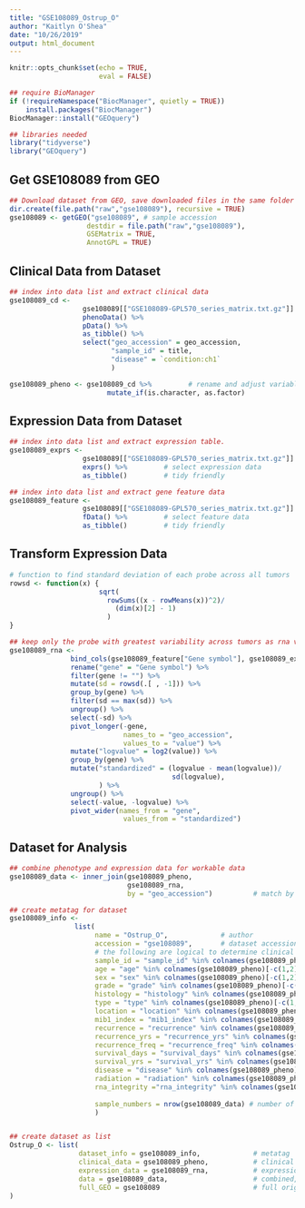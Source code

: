 ```yaml
---
title: "GSE108089_Ostrup_O"
author: "Kaitlyn O'Shea"
date: "10/26/2019"
output: html_document
---
```


```r
knitr::opts_chunk$set(echo = TRUE,
                      eval = FALSE)
```

```r
## require BioManager
if (!requireNamespace("BiocManager", quietly = TRUE))
    install.packages("BiocManager")
BiocManager::install("GEOquery") 
```

```r
## libraries needed
library("tidyverse")
library("GEOquery")
```

## Get GSE108089 from GEO
```r
## Download dataset from GEO, save downloaded files in the same folder as this .Rmd file.
dir.create(file.path("raw","gse108089"), recursive = TRUE)
gse108089 <- getGEO("gse108089", # sample accession 
                   destdir = file.path("raw","gse108089"),
                   GSEMatrix = TRUE,
                   AnnotGPL = TRUE)
```

## Clinical Data from Dataset
```r
## index into data list and extract clinical data
gse108089_cd <-
                  gse108089[["GSE108089-GPL570_series_matrix.txt.gz"]] %>%  # index into list for RNA expression data 
                  phenoData() %>%                                           # select phenoData
                  pData() %>%                                               # apply pData
                  as_tibble() %>%                                           # tidy friendly
                  select("geo_accession" = geo_accession,
                         "sample_id" = title, 
                         "disease" = `condition:ch1`
                         )

gse108089_pheno <- gse108089_cd %>%         # rename and adjust variables
                        mutate_if(is.character, as.factor)
```

## Expression Data from Dataset
```r
## index into data list and extract expression table.
gse108089_exprs <- 
                  gse108089[["GSE108089-GPL570_series_matrix.txt.gz"]] %>%   # index into list for RNA expression data 
                  exprs() %>%         # select expression data
                  as_tibble()         # tidy friendly

## index into data list and extract gene feature data
gse108089_feature <- 
                  gse108089[["GSE108089-GPL570_series_matrix.txt.gz"]] %>%  # index into list for RNA expression data 
                  fData() %>%         # select feature data
                  as_tibble()         # tidy friendly
```

## Transform Expression Data
``` r
# function to find standard deviation of each probe across all tumors
rowsd <- function(x) {
                      sqrt(
                        rowSums((x - rowMeans(x))^2)/
                          (dim(x)[2] - 1)
                        )
}

## keep only the probe with greatest variability across tumors as rna variable and gene names
gse108089_rna <-
               bind_cols(gse108089_feature["Gene symbol"], gse108089_exprs) %>% # add gene name to expression data
               rename("gene" = "Gene symbol") %>%                             # rename name variable as 'gene' 
               filter(gene != "") %>%                                         # keep only data for named genes
               mutate(sd = rowsd(.[ , -1])) %>%                               # calculate sd for each probe, index out gene name
               group_by(gene) %>%                                             # group probes by gene
               filter(sd == max(sd)) %>%                                      # keep the probe with the max variation for each gene
               ungroup() %>%                                                  # ungroup by genes 
               select(-sd) %>%                                                # select all but sd column
               pivot_longer(-gene,                                            # do not group by gene 
                            names_to = "geo_accession",                       # 'key' via gather
                            values_to = "value") %>%
               mutate("logvalue" = log2(value)) %>%                           # log2 transform expression for variance stabilization 
               group_by(gene) %>%                                             # standardize for cross data set comparison
               mutate("standardized" = (logvalue - mean(logvalue))/           # center at mean for gene 
                                        sd(logvalue),                         # scale by sd for gene
                      ) %>%
               ungroup() %>%                                                  # ungroup by genes 
               select(-value, -logvalue) %>%                                  # select all but sd column
               pivot_wider(names_from = "gene",                               # final format genes as rows
                            values_from = "standardized")                     # final format expression across accession as columns    

```

## Dataset for Analysis
```r
## combine phenotype and expression data for workable data
gse108089_data <- inner_join(gse108089_pheno, 
                             gse108089_rna, 
                             by = "geo_accession")          # match by accession

## create metatag for dataset
gse108089_info <-  
                list(
                     name = "Ostrup_O",             # author
                     accession = "gse108089",       # dataset accession
                     # the following are logical to determine clinical data available for dataset
                     sample_id = "sample_id" %in% colnames(gse108089_pheno)[-c(1,2)],   
                     age = "age" %in% colnames(gse108089_pheno)[-c(1,2)],       
                     sex = "sex" %in% colnames(gse108089_pheno)[-c(1,2)],             
                     grade = "grade" %in% colnames(gse108089_pheno)[-c(1,2)],           
                     histology = "histology" %in% colnames(gse108089_pheno)[-c(1,2)],       
                     type = "type" %in% colnames(gse108089_pheno)[-c(1,2)],       
                     location = "location" %in% colnames(gse108089_pheno)[-c(1,2)],       
                     mib1_index = "mib1_index" %in% colnames(gse108089_pheno)[-c(1,2)],    
                     recurrence = "recurrence" %in% colnames(gse108089_pheno)[-c(1,2)],    
                     recurrence_yrs = "recurrence_yrs" %in% colnames(gse108089_pheno)[-c(1,2)],    
                     recurrence_freq = "recurrence_freq" %in% colnames(gse108089_pheno)[-c(1,2)],  
                     survival_days = "survival_days" %in% colnames(gse108089_pheno)[-c(1,2)], 
                     survival_yrs = "survival_yrs" %in% colnames(gse108089_pheno)[-c(1,2)],     
                     disease = "disease" %in% colnames(gse108089_pheno)[-c(1,2)],
                     radiation = "radiation" %in% colnames(gse108089_pheno)[-c(1,2)],       
                     rna_integrity ="rna_integrity" %in% colnames(gse108089_pheno)[-c(1,2)],
                     
                     sample_numbers = nrow(gse108089_data) # number of samples
                     )


## create dataset as list 
Ostrup_O <- list(
                 dataset_info = gse108089_info,             # metatag
                 clinical_data = gse108089_pheno,           # clinical data
                 expression_data = gse108089_rna,           # expression data
                 data = gse108089_data,                     # combined, workable data
                 full_GEO = gse108089                       # full original download from GEO
)
```
